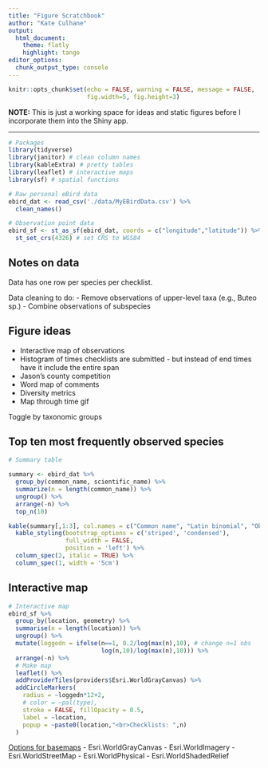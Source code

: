 ```yaml
---
title: "Figure Scratchbook"
author: "Kate Culhane"
output:
  html_document:
    theme: flatly
    highlight: tango
editor_options: 
  chunk_output_type: console
---
```


```r
knitr::opts_chunk$set(echo = FALSE, warning = FALSE, message = FALSE,
                      fig.width=5, fig.height=3)
```

**NOTE:** This is just a working space for ideas and static figures before I incorporate them into the Shiny app.

---


```r

# Packages
library(tidyverse)
library(janitor) # clean column names
library(kableExtra) # pretty tables
library(leaflet) # interactive maps
library(sf) # spatial functions

# Raw personal eBird data
ebird_dat <- read_csv('./data/MyEBirdData.csv') %>%
  clean_names()

# Observation point data
ebird_sf <- st_as_sf(ebird_dat, coords = c("longitude","latitude")) %>% 
  st_set_crs(4326) # set CRS to WGS84

```

## Notes on data

Data has one row per species per checklist.

Data cleaning to do:
- Remove observations of upper-level taxa (e.g., Buteo sp.)
- Combine observations of subspecies

## Figure ideas

- Interactive map of observations
- Histogram of times checklists are submitted - but instead of end times have it include the entire span 
- Jason's county competition
- Word map of comments
- Diversity metrics
- Map through time gif

Toggle by taxonomic groups

## Top ten most frequently observed species

```r

# Summary table

summary <- ebird_dat %>% 
  group_by(common_name, scientific_name) %>% 
  summarize(n = length(common_name)) %>% 
  ungroup() %>% 
  arrange(-n) %>% 
  top_n(10)

kable(summary[,1:3], col.names = c("Common name", "Latin binomial", "Observations")) %>% 
  kable_styling(bootstrap_options = c('striped', 'condensed'),
                full_width = FALSE,
                position = 'left') %>% 
  column_spec(2, italic = TRUE) %>% 
  column_spec(1, width = '5cm')

```

## Interactive map

```r

# Interactive map
ebird_sf %>% 
  group_by(location, geometry) %>% 
  summarise(n = length(location)) %>% 
  ungroup() %>% 
  mutate(loggedn = ifelse(n==1, 0.2/log(max(n),10), # change n=1 obs
                          log(n,10)/log(max(n),10))) %>% 
  arrange(-n) %>% 
  # Make map
  leaflet() %>% 
  addProviderTiles(providers$Esri.WorldGrayCanvas) %>%  
  addCircleMarkers(
    radius = ~loggedn*12+2,
    # color = ~pal(type),
    stroke = FALSE, fillOpacity = 0.5,
    label = ~location,
    popup = ~paste0(location,"<br>Checklists: ",n)
  )

```

[Options for basemaps](https://leaflet-extras.github.io/leaflet-providers/preview/index.html)
- Esri.WorldGrayCanvas
- Esri.WorldImagery
- Esri.WorldStreetMap
- Esri.WorldPhysical
- Esri.WorldShadedRelief
